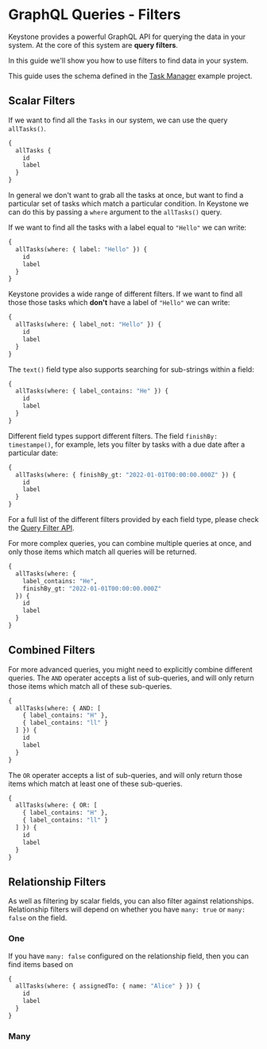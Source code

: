 
# GraphQL Queries - Filters

Keystone provides a powerful GraphQL API for querying the data in your system.
At the core of this system are **query filters**.

In this guide we'll show you how to use filters to find data in your system.

This guide uses the schema defined in the [Task Manager](FIXME) example project.

## Scalar Filters

If we want to find all the `Tasks` in our system, we can use the query `allTasks()`.

```graphql
{
  allTasks {
    id
    label
  }
}
```

In general we don't want to grab all the tasks at once, but want to find a particular set of tasks which match a particular condition.
In Keystone we can do this by passing a `where` argument to the `allTasks()` query.

If we want to find all the tasks with a label equal to `"Hello"` we can write:

```graphql
{
  allTasks(where: { label: "Hello" }) {
    id
    label
  }
}
```

Keystone provides a wide range of different filters. If we want to find all those those tasks which **don't** have a label of `"Hello"` we can write:

```graphql
{
  allTasks(where: { label_not: "Hello" }) {
    id
    label
  }
}
```

The `text()` field type also supports searching for sub-strings within a field:

```graphql
{
  allTasks(where: { label_contains: "He" }) {
    id
    label
  }
}
```

Different field types support different filters. The field `finishBy: timestampe()`, for example, lets you filter by tasks with a due date after a particular date:

```graphql
{
  allTasks(where: { finishBy_gt: "2022-01-01T00:00:00.000Z" }) {
    id
    label
  }
}
```

For a full list of the different filters provided by each field type, please check the [Query Filter API](../apis/filters).

For more complex queries, you can combine multiple queries at once, and only those items which match all queries will be returned.

```graphql
{
  allTasks(where: {
    label_contains: "He",
    finishBy_gt: "2022-01-01T00:00:00.000Z"
  }) {
    id
    label
  }
}
```

## Combined Filters

For more advanced queries, you might need to explicitly combine different queries.
The `AND` operater accepts a list of sub-queries, and will only return those items which match all of these sub-queries.

```graphql
{
  allTasks(where: { AND: [
    { label_contains: "H" },
    { label_contains: "ll" }
  ] }) {
    id
    label
  }
}
```

The `OR` operater accepts a list of sub-queries, and will only return those items which match at least one of these sub-queries.

```graphql
{
  allTasks(where: { OR: [
    { label_contains: "H" },
    { label_contains: "ll" }
  ] }) {
    id
    label
  }
}
```

## Relationship Filters

As well as filtering by scalar fields, you can also filter against relationships.
Relationship filters will depend on whether you have `many: true` or `many: false` on the field.

### One

If you have `many: false` configured on the relationship field, then you can find items based on

```graphql
{
  allTasks(where: { assignedTo: { name: "Alice" } }) {
    id
    label
  }
}
```

### Many

